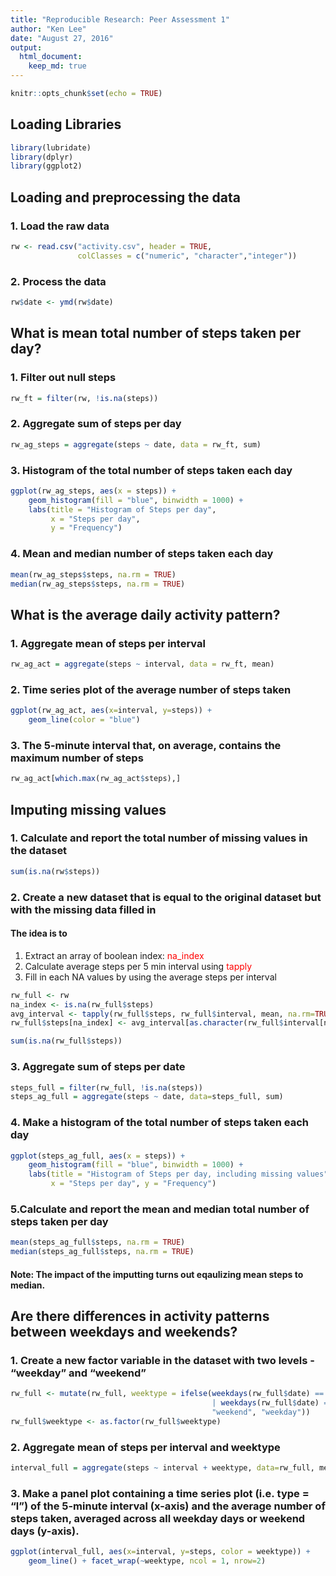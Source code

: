 ```yaml
---
title: "Reproducible Research: Peer Assessment 1"
author: "Ken Lee"
date: "August 27, 2016"
output: 
  html_document:
    keep_md: true
---
```

```r
knitr::opts_chunk$set(echo = TRUE)
```
## Loading Libraries
```r
library(lubridate)
library(dplyr)
library(ggplot2)
```

## Loading and preprocessing the data
### 1. Load the raw data
```r
rw <- read.csv("activity.csv", header = TRUE, 
               colClasses = c("numeric", "character","integer"))
```
### 2. Process the data
```r
rw$date <- ymd(rw$date)
```

## What is mean total number of steps taken per day?
### 1. Filter out null steps
```r
rw_ft = filter(rw, !is.na(steps))
```
### 2. Aggregate sum of steps per day
```r
rw_ag_steps = aggregate(steps ~ date, data = rw_ft, sum)
```
### 3. Histogram of the total number of steps taken each day
```r
ggplot(rw_ag_steps, aes(x = steps)) +
    geom_histogram(fill = "blue", binwidth = 1000) +
    labs(title = "Histogram of Steps per day", 
         x = "Steps per day", 
         y = "Frequency")
```

### 4. Mean and median number of steps taken each day
```r
mean(rw_ag_steps$steps, na.rm = TRUE)
median(rw_ag_steps$steps, na.rm = TRUE)
```

## What is the average daily activity pattern?
### 1. Aggregate mean of steps per interval
```r
rw_ag_act = aggregate(steps ~ interval, data = rw_ft, mean)
```

### 2. Time series plot of the average number of steps taken
```r
ggplot(rw_ag_act, aes(x=interval, y=steps)) +
    geom_line(color = "blue")
```
    
### 3. The 5-minute interval that, on average, contains the maximum number of steps
```r
rw_ag_act[which.max(rw_ag_act$steps),]
```

## Imputing missing values
### 1. Calculate and report the total number of missing values in the dataset 
```r
sum(is.na(rw$steps))
```

### 2. Create a new dataset that is equal to the original dataset but with the missing data filled in
#### The idea is to 
1. Extract an array of boolean index: <span style="color:red">na_index</span>
2. Calculate average steps per 5 min interval using <span style="color:red">tapply</span>
3. Fill in each NA values by using the average steps per interval
```r
rw_full <- rw
na_index <- is.na(rw_full$steps)
avg_interval <- tapply(rw_full$steps, rw_full$interval, mean, na.rm=TRUE, simplify=TRUE)
rw_full$steps[na_index] <- avg_interval[as.character(rw_full$interval[na_index])]

sum(is.na(rw_full$steps))
```

### 3. Aggregate sum of steps per date
```r
steps_full = filter(rw_full, !is.na(steps))
steps_ag_full = aggregate(steps ~ date, data=steps_full, sum)
```

### 4. Make a histogram of the total number of steps taken each day
```r
ggplot(steps_ag_full, aes(x = steps)) +
    geom_histogram(fill = "blue", binwidth = 1000) +
    labs(title = "Histogram of Steps per day, including missing values", 
         x = "Steps per day", y = "Frequency")
```

### 5.Calculate and report the mean and median total number of steps taken per day
```r
mean(steps_ag_full$steps, na.rm = TRUE)
median(steps_ag_full$steps, na.rm = TRUE)
```

#### Note: The impact of the imputting turns out eqaulizing mean steps to median.

## Are there differences in activity patterns between weekdays and weekends?
### 1. Create a new factor variable in the dataset with two levels - "weekday" and "weekend" 
```r
rw_full <- mutate(rw_full, weektype = ifelse(weekdays(rw_full$date) == "Saturday" 
                                             | weekdays(rw_full$date) == "Sunday", 
                                             "weekend", "weekday"))
rw_full$weektype <- as.factor(rw_full$weektype)
```

### 2. Aggregate mean of steps per interval and weektype 
```r
interval_full = aggregate(steps ~ interval + weektype, data=rw_full, mean)
```

### 3. Make a panel plot containing a time series plot (i.e. type = "l") of the 5-minute interval (x-axis) and the average number of steps taken, averaged across all weekday days or weekend days (y-axis). 
```r
ggplot(interval_full, aes(x=interval, y=steps, color = weektype)) +
    geom_line() + facet_wrap(~weektype, ncol = 1, nrow=2)
```
